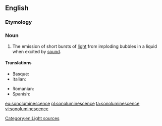 ==English==
===Etymology===
{{prefix|sono|luminescence}}
===Noun===
{{wikipedia}}
{{en-noun|-}}

# {{context|physics|lang=en}} The emission of short bursts of [[light]] from imploding bubbles in a liquid when excited by [[sound]].

====Translations====
{{trans-top|The emission of short bursts of light from imploding bubbles}}
* Basque: {{t+|eu|sonolumineszentzia}}
* Italian: {{t|it|sonoluminescenza|f}}
{{trans-mid}}
* Romanian: {{t|ro|sonoluminiscență|f}}
* Spanish: {{t|es|sonoluminiscencia|f}}
{{trans-bottom}}

[[Category:en:Light sources]]

[[eu:sonoluminescence]]
[[pl:sonoluminescence]]
[[ta:sonoluminescence]]
[[vi:sonoluminescence]]